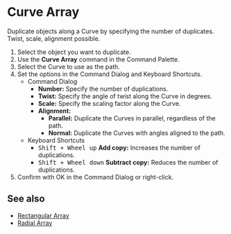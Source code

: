 
# Curve Array

<Reference shortcut="" command="Curve Array" button="" />

Duplicate objects along a Curve by specifying the number of duplicates. Twist, scale, alignment possible.

1. Select the object you want to duplicate.
2. Use the **Curve Array** command in the Command Palette.
3. Select the  Curve to use as the path.
4. Set the options in the Command Dialog and Keyboard Shortcuts.
   - <Kst>Command Dialog</Kst>
      - **Number:** Specify the number of duplications.
      - **Twist:** Specify the angle of twist along the  Curve in degrees.
      - **Scale:** Specify the scaling factor along the  Curve.
      - **Alignment:**
         - **Parallel:** Duplicate the Curves in parallel, regardless of the path. 
         - **Normal:** Duplicate the Curves with angles aligned to the path.
   - <Kst>Keyboard Shortcuts</Kst>
      - <kbd>Shift + Wheel up</kbd> **Add copy:** Increases the number of duplications.
      - <kbd>Shift + Wheel down</kbd> **Subtract copy:** Reduces the number of duplications.
4. Confirm with OK in the Command Dialog or right-click.

## See also
- [Rectangular Array](./rectangular-array)
- [Radial Array](./radial-array)